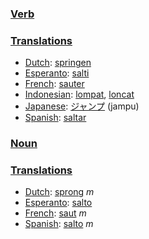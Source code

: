 ===[[Verb]]===

===[[Translations]]===

*[[Dutch]]: [[springen]]
*[[Esperanto]]: [[salti]]
*[[French]]: [[sauter]]
*[[Indonesian]]: [[lompat]], [[loncat]]
*[[Japanese]]: [[ジャンプ]] (jampu)
*[[Spanish]]: [[saltar]]

===[[Noun]]===

===[[Translations]]===

*[[Dutch]]: [[sprong]] ''m''
*[[Esperanto]]: [[salto]]
*[[French]]: [[saut]] ''m''
*[[Spanish]]: [[salto]] ''m''